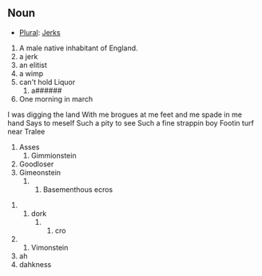 ==Noun==
*[[Plural]]: [[Jerks]]

#A male native inhabitant of England.
#a jerk
#an elitist
#a wimp
# can't hold Liquor
##a######
# One morning in march
I was digging the land
With me brogues at me feet
and me spade in me hand
Says to meself
Such a pity to see
Such a fine strappin boy
Footin turf near Tralee
#Asses
## Gimmionstein
#Goodloser
# Gimeonstein
###### Basementhous ecros

######dork
################################################################################cro
##Vimonstein
#ah
#dahkness